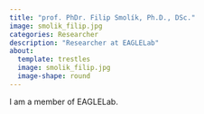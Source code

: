 ```yaml
---
title: "prof. PhDr. Filip Smolík, Ph.D., DSc."
image: smolik_filip.jpg
categories: Researcher
description: "Researcher at EAGLELab"
about:
  template: trestles
  image: smolik_filip.jpg
  image-shape: round
---
```


I am a member of EAGLELab.
